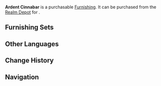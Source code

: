 {{Furnishing Infobox
|id             = 372223
|image          = Item Ardent Cinnabar.png
|category       = Landform
|subcategory    = Rock
|rarity         = 3
|adeptal_energy = 20
|load           = 35
|reduced_load   = 24
|description    = These rugged, reddish-brown stones are often used to decorate courtyards.<br />The name "Ardent Cinnabar" may come from a children's song. That song states that these rocks come from hills filled with red leaves. The crimson leaves would be swept away by the rainwater and would seep into stones over time, thus giving these stones their unique color. Some have searched for this land that the children sang of, but they have mostly returned empty-handed.
|source1        = [[Realm Depot]]
}}
'''Ardent Cinnabar''' is a purchasable [[Furnishing]]. It can be purchased from the [[Realm Depot]] for {{Item|Realm Currency|30|x=80}}.

==Furnishing Sets==
{{Craft Usage}}

==Other Languages==
{{Other Languages|default_hidden = 1
|en      = Ardent Cinnabar
|zhs     = 朱殷石
|zhs_rm  = Zhūyīnshí
|zht     = 朱殷石
|zht_rm  = Zhūyīnshí
|ja      = 朱殷石
|ja_rm   = Shuanseki{{Assumed}}
|ko      = 주안석
|ko_rm   = 
|es      = Roca bermellón
|fr      = Cinabre ardent
|ru      = Багровый камень
|th      = หินโลหิตกระด้าง
|th_rm   = 
|vi      = Đá Chu Ân
|de      = Feuriger Zinnober
|id      = Sinabar yang Menyala-Nyala
|pt      = Cinabre Ardente
}}

==Change History==
{{Change History|2.2}}

==Navigation==
{{Furnishing Navbox/Exterior|Landform}}